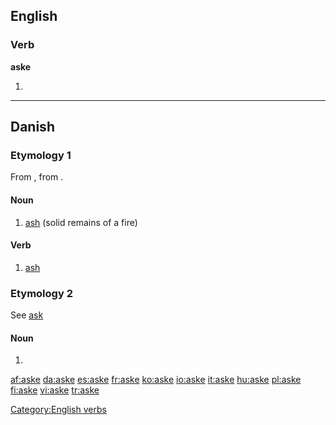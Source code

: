 ==English==

===Verb===
'''aske'''

# {{obsolete spelling of|ask}}

[[Category:English verbs]]

----

==Danish==

===Etymology 1===
From {{etyl|non|da}} {{term|aska|||lang=non}}, from {{proto|Germanic|asko|lang=da}}.

====Noun====
{{da-noun|n|r}}

# [[ash]] (solid remains of a fire)

====Verb====
{{da-verb|ask|aske|asker|askede|har|asket}}

# [[ash]]

===Etymology 2===
See [[ash#Danish|ask]]

====Noun====
{{infl|da|noun form|g=c}}

# {{form of|plural indefinite|ask|lang=Danish}}

[[af:aske]]
[[da:aske]]
[[es:aske]]
[[fr:aske]]
[[ko:aske]]
[[io:aske]]
[[it:aske]]
[[hu:aske]]
[[pl:aske]]
[[fi:aske]]
[[vi:aske]]
[[tr:aske]]